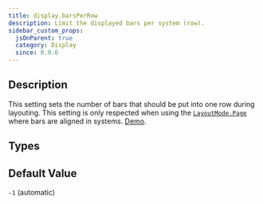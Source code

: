 ```yaml
---
title: display.barsPerRow
description: Limit the displayed bars per system (row).
sidebar_custom_props:
  jsOnParent: true
  category: Display
  since: 0.9.6
---
```


<SinceBadge since="0.9.6" />


## Description
This setting sets the number of bars that should be put into one row during layouting. This setting is only respected
when using the [`LayoutMode.Page`](/docs/reference/plain/layoutmode.mdx#page) where bars are aligned in systems. [Demo](/docs/showcase/layouts#page-layout-5-bars-per-row).

<PropertyDescription showJson={true} />

## Types

<TypeTable>
    <TypeRow name={"number"} />
</TypeTable>

## Default Value

`-1` (automatic)

